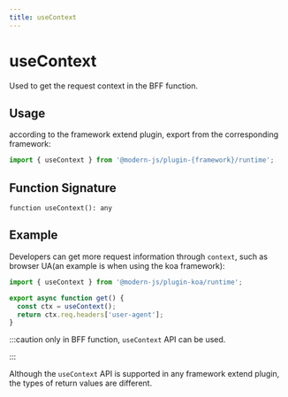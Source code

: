```yaml
---
title: useContext
---
```

# useContext

Used to get the request context in the BFF function.

## Usage

according to the framework extend plugin, export from the corresponding framework:

```ts
import { useContext } from '@modern-js/plugin-{framework}/runtime';
```

## Function Signature

`function useContext(): any`

## Example

Developers can get more request information through `context`, such as browser UA(an example is when using the koa framework):

```ts
import { useContext } from '@modern-js/plugin-koa/runtime';

export async function get() {
  const ctx = useContext();
  return ctx.req.headers['user-agent'];
}
```

:::caution
only in BFF function, `useContext` API can be used.

:::

Although the `useContext` API is supported in any framework extend plugin, the types of return values are different.
